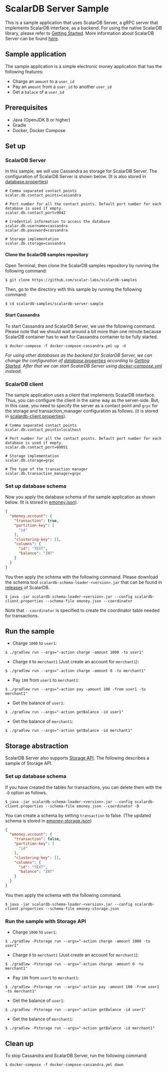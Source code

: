 # ScalarDB Server Sample
This is a sample application that uses ScalarDB Server, a gRPC server that implements ScalarDB interface, as a backend.
For using the native ScalarDB library, please refer to [Getting Started](https://github.com/scalar-labs/scalardb/blob/master/docs/getting-started.mdx).
More information about ScalarDB Server can be found [here](https://github.com/scalar-labs/scalardb/tree/master/docs/scalardb-server.mdx).

## Sample application
The sample application is a simple electronic money application that has the following features:
- Charge an `amount` to a `user_id`
- Pay an `amount` from a `user_id` to another `user_id`
- Get a `balace` of a `user_id`

## Prerequisites
- Java (OpenJDK 8 or higher)
- Gradle
- Docker, Docker Compose

## Set up
### ScalarDB Server
In this sample, we will use Cassandra as storage for ScalarDB Server.
The configuration of ScalarDB Server is shown below. (It is also stored in [database.properties](./database.properties))
```properties
# Comma separated contact points
scalar.db.contact_points=cassandra

# Port number for all the contact points. Default port number for each database is used if empty.
scalar.db.contact_port=9042

# Credential information to access the database
scalar.db.username=cassandra
scalar.db.password=cassandra

# Storage implementation
scalar.db.storage=cassandra
```

#### Clone the ScalarDB samples repository

Open Terminal, then clone the ScalarDB samples repository by running the following command:

```shell
$ git clone https://github.com/scalar-labs/scalardb-samples
```

Then, go to the directory with this sample by running the following command:

```shell
$ cd scalardb-samples/scalardb-server-sample
```

#### Start Cassandra

To start Cassandra and ScalarDB Server, we use the following command.
Please note that we should wait around a bit more than one minute because ScalarDB container has to wait for Cassandra container to be fully started.
```shell
$ docker-compose -f docker-compose-cassandra.yml up -d
```
*For using other databases as the backend for ScalarDB Server, we can change the configuration of [database.properties](database.properties) according to [Getting Started](https://github.com/scalar-labs/scalardb/blob/master/docs/getting-started.mdx). After that we can start ScalarDB Server using [docker-compose.yml](docker-compose.yml) instead.*

### ScalarDB client
The sample application uses a client that implements ScalarDB interface.
Thus, you can configure the client in the same way as the server-side.
But, in this case, you need to specify the server as a contact point and `grpc` for the storage and transaction_manager configuration as follows. (it is stored in [scalardb-client.properties](scalardb-client.properties)).
```properties
# Comma separated contact points
scalar.db.contact_points=localhost

# Port number for all the contact points. Default port number for each database is used if empty.
scalar.db.contact_port=60051

# Storage implementation
scalar.db.storage=grpc

# The type of the transaction manager
scalar.db.transaction_manager=grpc
```

### Set up database schema
Now you apply the database schema of the sample application as shown below. (It is stored in [emoney.json](emoney.json)).
```json
{
  "emoney.account": {
    "transaction": true,
    "partition-key": [
      "id"
    ],
    "clustering-key": [],
    "columns": {
      "id": "TEXT",
      "balance": "INT"
    }
  }
}
```

You then apply the schema with the following command.
Please download the schema tool `scalardb-schema-loader-<version>.jar` that can be found in [releases](https://github.com/scalar-labs/scalardb/releases) of ScalarDB.
```shell
$ java -jar scalardb-schema-loader-<version>.jar --config scalardb-client.properties --schema-file emoney.json --coordinator
```

Note that `--coordinator` is specified to create the coordinator table needed for transactions.

## Run the sample
- Charge `1000` to `user1`:
```shell
$ ./gradlew run --args="-action charge -amount 1000 -to user1"
```

- Charge `0` to `merchant1` (Just create an account for `merchant1`):
```shell
$ ./gradlew run --args="-action charge -amount 0 -to merchant1"
```

- Pay `100` from `user1` to `merchant1`:
```shell
$ ./gradlew run --args="-action pay -amount 100 -from user1 -to merchant1"
```

- Get the balance of `user1`:
```shell
$ ./gradlew run --args="-action getBalance -id user1"
```

- Get the balance of `merchant1`:
```shell
$ ./gradlew run --args="-action getBalance -id merchant1"
```

## Storage abstraction
ScalarDB Server also supports [Storage API](https://github.com/scalar-labs/scalardb/blob/master/docs/storage-abstraction.mdx).
The following describes a sample of Storage API.

### Set up database schema
If you have created the tables for transactions, you can delete them with the `-D` option as follows.
```shell
$ java -jar scalardb-schema-loader-<version>.jar --config scalardb-client.properties --schema-file emoney.json --coordinator -D
```

You can create a schema by setting `transaction` to false. (The updated schema is stored in [emoney-storage.json](emoney-storage.json))
```json
{
  "emoney.account": {
    "transaction": false,
    "partition-key": [
      "id"
    ],
    "clustering-key": [],
    "columns": {
      "id": "TEXT",
      "balance": "INT"
    }
  }
}
```

You then apply the schema with the following command.
```shell
$ java -jar scalardb-schema-loader-<version>.jar --config scalardb-client.properties --schema-file emoney-storage.json
```

### Run the sample with Storage API
- Charge `1000` to `user1`:
```shell
$ ./gradlew -Pstorage run --args="-action charge -amount 1000 -to user1"
```

- Charge `0` to `merchant1` (Just create an account for `merchant1`):
```shell
$ ./gradlew -Pstorage run --args="-action charge -amount 0 -to merchant1"
```

- Pay `100` from `user1` to `merchant1`:
```shell
$ ./gradlew -Pstorage run --args="-action pay -amount 100 -from user1 -to merchant1"
```

- Get the balance of `user1`:
```shell
$ ./gradlew -Pstorage run --args="-action getBalance -id user1"
```

- Get the balance of `merchant1`:
```shell
$ ./gradlew -Pstorage run --args="-action getBalance -id merchant1"
```

## Clean up
To stop Cassandra and ScalarDB Server, run the following command:
```shell
$ docker-compose -f docker-compose-cassandra.yml down
```